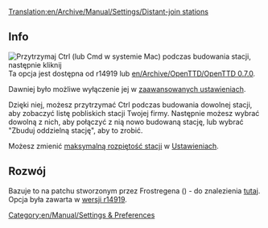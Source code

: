 [[Translation:en/Archive/Manual/Settings/Distant-join stations]]


[[Category:en/Manual/Settings & Preferences]]
==Info==
[[File:pl/Manual/Join station leftclick.png|thumb|Przytrzymaj Ctrl (lub Cmd w systemie Mac) podczas budowania stacji, następnie kliknij]]
Ta opcja jest dostępna od r14919 lub [[en/Archive/OpenTTD/OpenTTD 0.7.0]].

Dawniej było możliwe wyłączenie jej w [[pl/Archive/Manual/Settings/Zaawansowane ustawienia|zaawansowanych ustawieniach]].

Dzięki niej, możesz przytrzymać Ctrl podczas budowania dowolnej stacji, aby zobaczyć listę pobliskich stacji Twojej firmy. Następnie możesz wybrać dowolną z nich, aby połączyć z nią nowo budowaną stację, lub wybrać "Zbuduj oddzielną stację", aby to zrobić.

Możesz zmienić [[pl/Archive/Unmapped/Ustawienia/Ograniczenia|maksymalną rozpiętość stacji]] w [[pl/Archive/Manual/Settings/Ustawienia|Ustawieniach]].

==Rozwój==
Bazuje to na patchu stworzonym przez Frostregena ({{en/Flyspray|2291}}) - do znalezienia [http://www.tt-forums.net/viewtopic.php?f=33&t=30960 tutaj]. Opcja była zawarta w [http://hg.openttd.org/openttd/trunk.hg/rev/a469f573bfaa wersji r14919].
